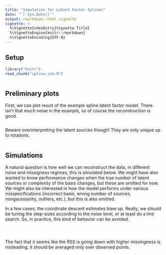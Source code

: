 ```yaml
---
title: "Simulation for Latent Factor Splines"
date: "`r Sys.Date()`"
output: rmarkdown::html_vignette
vignette: >
  %\VignetteIndexEntry{Vignette Title}
  %\VignetteEngine{knitr::rmarkdown}
  %\VignetteEncoding{UTF-8}
---
```


## Setup

```r
library("knitr")
read_chunk("spline_sim.R")
```

```r
```

## Preliminary plots

First, we can plot result of the example spline latent factor
model. There isn't that much noise in the example, so of course the
reconstruction is good.

```r
```

Beware overinterpreting the latent sources though! They are only
unique up to rotations.

```r
```

## Simulations

A natural question is how well we can reconstruct the data, in
different noise and missigness regimes, this is simulated below. We
might have also wanted to know performance changes when the true
number of latent sources or complexity of the basis changes, but these
are omitted for now. We might also be interested in how the model
performs under various misspecifications (incorrect basis, wrong
number of sources, nongaussianity, outliers, etc.), but this is also
omitted.

In a few cases, the coordinate descent estimates blew up. Really, we
should be tuning the step-sizes according to the noise level, or at
least do a line search. So, in practice, this kind of behavior can be
avoided.

```r
```

```r
```

```r
```

The fact that it seems like the RSS is going down with higher
missingness is misleading, it should be averaged only over observed
points.

```r
```
